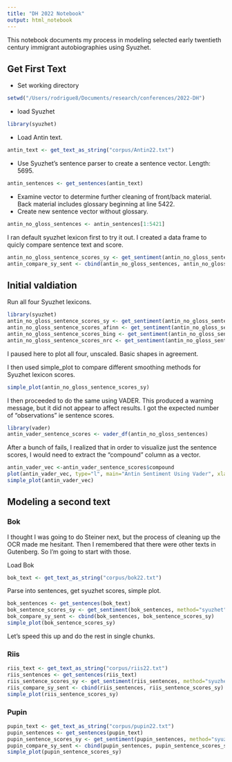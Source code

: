 ```yaml
---
title: "DH 2022 Notebook"
output: html_notebook
---
```


This notebook documents my process in modeling selected early twentieth century immigrant autobiographies using Syuzhet.

## Get First Text

- Set working directory
```r
setwd("/Users/rodrigue8/Documents/research/conferences/2022-DH")
```

- load Syuzhet

```r
library(syuzhet)
```


- Load Antin text.

```r
antin_text <- get_text_as_string("corpus/Antin22.txt")
```

- Use Syuzhet's sentence parser to create a sentence vector. Length: 5695.

```r
antin_sentences <- get_sentences(antin_text)
```

- Examine vector to determine further cleaning of front/back material. Back material includes glossary beginning at line 5422.
- Create new sentence vector without glossary.

```r
antin_no_gloss_sentences <- antin_sentences[1:5421]
```


I ran default syuzhet lexicon first to try it out. I created a data frame to quicly compare sentence text and score.

```r
antin_no_gloss_sentence_scores_sy <- get_sentiment(antin_no_gloss_sentences, method="syuzhet")
antin_compare_sy_sent <- cbind(antin_no_gloss_sentences, antin_no_gloss_sentence_scores_sy)
```


## Initial valdiation
Run all four Syuzhet lexicons.

```r
library(syuzhet)
antin_no_gloss_sentence_scores_sy <- get_sentiment(antin_no_gloss_sentences, method="syuzhet")
antin_no_gloss_sentence_scores_afinn <- get_sentiment(antin_no_gloss_sentences, method="afinn")
antin_no_gloss_sentence_scores_bing <- get_sentiment(antin_no_gloss_sentences, method="bing")
antin_no_gloss_sentence_scores_nrc <- get_sentiment(antin_no_gloss_sentences, method="nrc", lang="english")
```

I paused here to plot all four, unscaled. Basic shapes in agreement. 

I then used simple_plot to compare different smoothing methods for Syuzhet lexicon scores.

```r
simple_plot(antin_no_gloss_sentence_scores_sy)
```

I then proceeded to do the same using VADER. This produced a warning message, but it did not appear to affect results. I got the expected number of "observations" ie sentence scores.

```r
library(vader)
antin_vader_sentence_scores <- vader_df(antin_no_gloss_sentences)
```

After a bunch of fails, I realized that in order to visualize just the sentence scores, I would need to extract the "compound" column as a vector.

```r
antin_vader_vec <-antin_vader_sentence_scores$compound
plot(antin_vader_vec, type="l", main="Antin Sentiment Using Vader", xlab="Narrative Time", ylab="Emotional Valence", col="red")
simple_plot(antin_vader_vec)
```

## Modeling a second text

### Bok

I thought I was going to do Steiner next, but the process of cleaning up the OCR made me hesitant. Then I remembered that there were other texts in Gutenberg. So I'm going to start with those.

Load Bok

```r
bok_text <- get_text_as_string("corpus/bok22.txt")
```

Parse into sentences, get syuzhet scores, simple plot.

```r
bok_sentences <- get_sentences(bok_text)
bok_sentence_scores_sy <- get_sentiment(bok_sentences, method="syuzhet")
bok_compare_sy_sent <- cbind(bok_sentences, bok_sentence_scores_sy)
simple_plot(bok_sentence_scores_sy)
```

Let's speed this up and do the rest in single chunks.

### Riis
```r
riis_text <- get_text_as_string("corpus/riis22.txt")
riis_sentences <- get_sentences(riis_text)
riis_sentence_scores_sy <- get_sentiment(riis_sentences, method="syuzhet")
riis_compare_sy_sent <- cbind(riis_sentences, riis_sentence_scores_sy)
simple_plot(riis_sentence_scores_sy)
```
### Pupin

```r
pupin_text <- get_text_as_string("corpus/pupin22.txt")
pupin_sentences <- get_sentences(pupin_text)
pupin_sentence_scores_sy <- get_sentiment(pupin_sentences, method="syuzhet")
pupin_compare_sy_sent <- cbind(pupin_sentences, pupin_sentence_scores_sy)
simple_plot(pupin_sentence_scores_sy)
```

